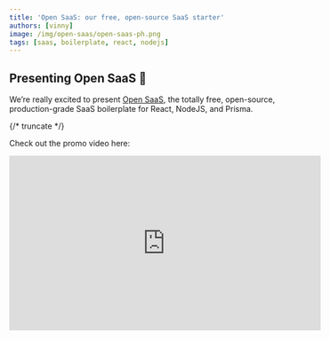 ```yaml
---
title: 'Open SaaS: our free, open-source SaaS starter'
authors: [vinny]
image: /img/open-saas/open-saas-ph.png
tags: [saas, boilerplate, react, nodejs]
---
```



## Presenting Open SaaS 🎉

We’re really excited to present [Open SaaS](https://opensaas.sh), the totally free, open-source, production-grade SaaS boilerplate for React, NodeJS, and Prisma.

{/* truncate */}

Check out the promo video here:

<iframe width="560" height="315" src="https://www.youtube.com/embed/rfO5SbLfyFE?si=IqTfhVk7DV5VsiaL" title="YouTube video player" frameborder="0" allow="accelerometer; autoplay; clipboard-write; encrypted-media; gyroscope; picture-in-picture; web-share" allowfullscreen />

Open SaaS has got all the features of those paid SaaS starters you’ve been seeing lately, except its entirely **free** and **open-source**.

We felt that paying $300-$2,000 for some boilerplate code that you need to manage yourself was crazy. On top of that, many of these boilerplates rely heavily on 3rd-party services. Add on hosting and other fees, and you’re looking at spending quite a bit of money just to get your idea out there into the world.

That’s why with Open SaaS we made a conscious decision to try and use open-source and free services whenever possible. For example, our hosted demo app and its admin dashboard on [OpenSaaS.sh](http://OpenSaaS.sh) are powered by a self-hosted version of Plausible analytics. Want the same features in your SaaS? Well, Open SaaS has got it preconfigured for you!

Also, the [Wasp framework](https://wasp.sh), which Open SaaS uses, does the job of building out a number of features for you, like Auth and Cron Jobs, so that you don’t have to pay a 3rd-party service or code it entirely yourself (we’ll explain this in more detail later).

## Before we start...

<a href="https://www.producthunt.com/posts/open-saas?utm_source=badge-featured&utm_medium=badge&utm_souce=badge-open-saas" target="_blank">
  <img src="https://api.producthunt.com/widgets/embed-image/v1/featured.svg?post_id=436467&theme=light" alt="Open SaaS - Open-source & 100% free React & Node.js SaaS starter! | Product Hunt" />
</a>

Open SaaS is [live on Product Hunt](https://www.producthunt.com/posts/open-saas) right now! Come support our free, open-source initiative 🙏

[![Image description](https://dev-to-uploads.s3.amazonaws.com/uploads/articles/wppn8mlby0p7h1f8xl6w.png)](https://www.producthunt.com/posts/open-saas)

## Why we built it… and then gave it away for free

The initial feedback in [our pre-release](https://devhunt.org/tool/open-saas) has been largely positive, but we’ve also gotten some questions like:

- “Is it going to stay free?”
- “What’s your motivation for open-sourcing this?”

So we thought we’d go ahead and answer these to start.

![Image description](https://dev-to-uploads.s3.amazonaws.com/uploads/articles/5rac9o1rxgrwfx51mc50.png)

First, yes it is 100% free and open-source and will stay that way.

Second, we believe that the collective knowledge of a community of developers, indiehackers, and solopreneurs will produce a better boilerplate than an individual or small group. When you buy a SaaS starter from some developer, you’re already getting an opinionated stack, then on top of that you’re also getting an app built the way they think is best — and that may not always be the best _for you._

Third, [Open SaaS](https://opensaas.sh) is a project by [Wasp](https://wasp.sh), an open-source React + NodeJS + Prisma full-stack framework with superpowers. We, the Wasp team, believe that Wasp is very well suited for creating SaaS apps quickly and efficiently, and we want this template to prove it. Plus, as developers, we’ve learned so much from other open-source projects, and Wasp itself is an open-source project.

Basically, we love the open-source philosophy and we want to pay it forward. 🙏

So it’s our hope that we can provide a seriously valuable asset to the developer community while spreading the word about our open-source, full-stack framework. And we’d love to see the community contribute to it so that it will grow and become the best SaaS boilerplate out there.

## What Open SaaS is Made Of

We put a lot of hard work into Open SaaS, including the [documentation](https://docs.opensaas.sh), so that developers can get a SaaS app launched confidently and easily.

We’ve also spent some time checking out other free, open-source SaaS starters, and wanted to make sure Open SaaS has all the right features of a production-ready starter, without the bloat. And we think we’ve accomplished that for the most part, although we will continue to add features and improve on it with time.

Here are the main features at the moment:

- 🔐 Authentication (email verified, google, github)
- 📩 Emailing (sendgrid, emailgun, SMTP)
- 📈 Admin Dashboard (plausible or google analytics)
- 🤑 Stripe payments (just add your subscription product IDs)
- ⌨️ End-to-end Typesafety (no configuration necessary)
- 🤖 OpenAI integrated (AI-powered example apps)
- 📖 Blog w/ Astro
- 🚀 Deploy anywhere
- 📄 Full Documentation & Community Support

It’s worth going into some detail about each of these features, so let’s do it.

### Auth

[![Image description](https://dev-to-uploads.s3.amazonaws.com/uploads/articles/wbistoghxrxft9zxxra1.png)](https://www.producthunt.com/posts/open-saas)

Thanks to Wasp, Open SaaS ships with a number of possible Auth methods:

- username and password (simplest/easiest for dev testing)
- email verified w/ password reset
- Google and/or Github social login

Here’s where Wasp really shines, because all it takes to set up your full-stack Auth and get pre-configured UI components is this:

```jsx
//main.wasp
app SaaSTemplate {
  auth: {
    userEntity: User,
    methods: {
      usernameAndPassword: {},
      google: {},
      gitHub: {},
    }
  }
}
```

Seriously. That’s it!

Just make sure you’ve set up your social auth and have your API keys, as well as your `User` and `ExternalAuth` entities defined, and you’re good to go. And don’t worry, that part is all documented and explained in detail in the [Open SaaS Docs](https://docs.opensaas.sh).

On top of that, Open SaaS comes preconfigured with some examples on how to customize and create some really powerful auth flows.

### Admin Dashboard & Analytics

[![Image description](https://dev-to-uploads.s3.amazonaws.com/uploads/articles/4mm6s1c3txxgm49e2k7w.png)](https://www.producthunt.com/posts/open-saas)

By leveraging [Wasp’s Jobs feature](https://wasp.sh/docs/advanced/jobs), Open SaaS pulls data from Plausible’s or Google’s Site Analytics (your choice!) and Stripe’s Data APIs every hour and saves them to our database. This data is then shown on our Admin Dashboard (go to [OpenSaaS.sh](https://OpenSaaS.sh) to see it in action). The nice part is, to get access to this data for your own app, all you have to do is follow our guide on getting your analytics API keys, insert the provided script, and you’re good to go!

Again, Wasp makes this whole process really easy. With the function for querying the APIs and getting the data we need already defined for you, Open SaaS then uses a Wasp Job within the `main.wasp` config file:

```jsx
job dailyStatsJob {
  executor: PgBoss,
  perform: {
    fn: import { calculateDailyStats } from "@server/workers/calculateDailyStats.js"
  },
  schedule: {
    cron: "0 * * * *" 
  },
  entities: [User, DailyStats, Logs, PageViewSource]
}
```

And that’s it! Wasp takes care of setting up and running the cron job for you.

### Stripe Payments

[![Image description](https://dev-to-uploads.s3.amazonaws.com/uploads/articles/ugy3mx9xo1d9i9vfysr7.png)](https://www.producthunt.com/posts/open-saas)

If you’re a developer that’s never built your own SaaS before, then integrating with a payments processor like Stripe is probably one of the few challenges you’ll face.

This was the case for me when I built my first SaaS, [CoverLetterGPT.xyz](https://coverlettergpt.xyz). That was actually one of my main motivators for building it; to learn how to intergrate Stripe payments into an app, as well as the OpenAI API.

And even though Stripe is well known for having great documentation, the process can still be daunting. You have to:

- create the correct product type
- set up webhook endpoints
- tell Stripe to send the correct webhook events to you
- consume the events correctly
- deal with recurring and failed payments
- test it all correctly via the CLI before going live

That’s why having Stripe subscription payments set up for you is such a win.

But even more important than that, is having the whole process conveniently documented for you! Which is why Open SaaS offers you convenient [Stripe guides in our documentation](https://docs.opensaas.sh) 🙂

[![Image description](https://dev-to-uploads.s3.amazonaws.com/uploads/articles/uehwot350u3dl02s4w7r.png)](https://www.producthunt.com/posts/open-saas)

### End-to-End Typesafety

Open SaaS was built with Typescript, and because it’s a full-stack app, type safety from the back-end to the front-end can be a real lifesaver. I mean, some [opinionated stacks](https://create.t3.gg/) have gotten hugely popular on this basis.

Luckily, Wasp gives you end-to-end Typesafety out-of-the-box (nothing to configure!), so it was easy for Open SaaS to take advantage of it.

Here’s an example:

1. Make Wasp aware of your server action:

   ```tsx
   // main.wasp

   action getResponse {
     fn: import { getResponse } from "@server/actions.js",
     entities: [Response]
   }
   ```

2. Type and Implement your server action.

   ```tsx
   // src/srever/actions.ts

   type RespArgs = {
     hours: string;
   };

   const getResponse: GetResponse<RespArgs, string> = async ({ hours }) => { }
   ```

3. Import it and call it on the client.
   ![Image description](https://dev-to-uploads.s3.amazonaws.com/uploads/articles/0fah81r1g4bg3vdqapju.png)
   Client-side types will be inferred correctly!
   ![Image description](https://dev-to-uploads.s3.amazonaws.com/uploads/articles/7n04yh6de9slhhnjrgf3.png)

### AI-powered Example App (w/ OpenAI API)

[![Image description](https://dev-to-uploads.s3.amazonaws.com/uploads/articles/zbbc2gkxbxjl3q2y01a3.png)](https://www.producthunt.com/posts/open-saas)

AI is making new app ideas possible, which is partly why we’re seeing a resurgence in developer interest in creating SaaS apps. As I mentioned above, the first SaaS app I built, [CoverLetterGPT](https://coverlettergpt.xyz), is one of those “GPT Wrappers”, and I’m proud to say it makes a nice passive income of ~$350 MRR (monthly recurring revenue).

I personally believe we’re in a sweet spot in software development where there exists a lot of potential to develop new, profitable AI-powered apps, especially by "indiehackers" and "solopreneurs".

This is why Open SaaS features an AI scheduling assistant demo app. You input your tasks for along with their alotted time, and the AI Scheduler creates a detailed plan for your day.

[![Image description](https://dev-to-uploads.s3.amazonaws.com/uploads/articles/j4suf7g9jm5w93ri3bqx.png)](https://www.producthunt.com/posts/open-saas)

Under the hood, this is using OpenAI’s API to assign each task a priority, and break them up into detailed sub-tasks, including coffee breaks! It’s also leverages OpenAI’s function calling feature to return the response back in a user-defined JSON object, so that the client can consume it correctly every time. Also, we're planning on adding open-source LLMs in the future, so stay tuned!

The demo AI Scheduler is there to help developers learn how to use the OpenAI API effectively, and to spark some creative SaaS app ideas!

### Deploy Anywhere. Easily.

A lot of the popular SaaS starters out there use hosting-dependent frameworks, which means you're stuck relying on one provider for deployments. While these can be easy options, it may not always be the best for your app.

Wasp gives you endless possibilities for deploying your full-stack app:

- One-command deploy to [Fly.io](http://Fly.io) with `wasp deploy`
- Use `wasp build` and deploy the Dockerfiles and client wherever you like!

The great thing about `wasp deploy`, is that it automatically generates and deploys your database, server, and client, as well as sets up your environment variables for you.

Open SaaS also has built in environment variable and constants validators to make sure that you’ve got everything correctly set up for deployment, as well as deployment guides in the docs

[![Image description](https://dev-to-uploads.s3.amazonaws.com/uploads/articles/fihbij250xtbdtjbjoks.png)](https://www.producthunt.com/posts/open-saas)

In the end, you own your code and are free to deploy it wherever, without vendor lock-in.

## Help us, help you

<a href="https://www.producthunt.com/posts/open-saas?utm_source=badge-featured&utm_medium=badge&utm_souce=badge-open-saas" target="_blank">
  <img src="https://api.producthunt.com/widgets/embed-image/v1/featured.svg?post_id=436467&theme=light" alt="Open SaaS - Open-source & 100% free React & Node.js SaaS starter! | Product Hunt" />
</a>

Wanna support our free, open-source initiative? Then go show us some support [on Product Hunt](https://www.producthunt.com/posts/open-saas) right now! 🙏

[![Image description](https://dev-to-uploads.s3.amazonaws.com/uploads/articles/wppn8mlby0p7h1f8xl6w.png)](https://www.producthunt.com/posts/open-saas)

## Now Go Build your SaaS!

We hope that Open SaaS empowers more developers to ship their ideas and side-projects. And we also hope to get some feedback and input from developers so we can make this the best SaaS boilerplate starter out there.

So, please, if you have any comments or catch any bugs, submit [an issue here](https://github.com/wasp-lang/open-saas/issues).

And if you’re finding Open SaaS and/or Wasp useful, the easiest way to support is by throwing us a star:

- Star the [Open SaaS repo](https://github.com/wasp-lang/open-saas)
